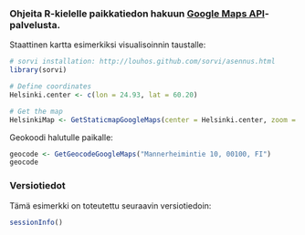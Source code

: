 ### Ohjeita R-kielelle paikkatiedon hakuun [Google Maps API](http://code.google.com/apis/maps/index.html)-palvelusta. 

Staattinen kartta esimerkiksi visualisoinnin taustalle:

```r
# sorvi installation: http://louhos.github.com/sorvi/asennus.html
library(sorvi)

# Define coordinates
Helsinki.center <- c(lon = 24.93, lat = 60.20)

# Get the map
HelsinkiMap <- GetStaticmapGoogleMaps(center = Helsinki.center, zoom = 11, maptype="Map", scale=1)
```


Geokoodi halutulle paikalle:

```r
geocode <- GetGeocodeGoogleMaps("Mannerheimintie 10, 00100, FI")
geocode
```


### Versiotiedot

Tämä esimerkki on toteutettu seuraavin versiotiedoin:
 
```r
sessionInfo()
```


